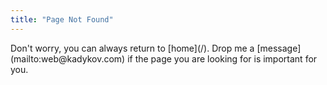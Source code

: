 ```yaml
---
title: "Page Not Found"
---
```



<BaseLayout pageTitle={frontmatter.title}>
  <Prose>
    Don't worry, you can always return to [home](/). Drop me a
    [message](mailto:web@kadykov.com) if the page you are looking for is
    important for you.
  </Prose>
</BaseLayout>
